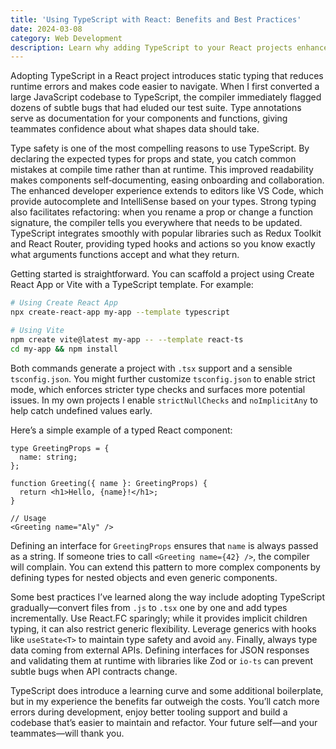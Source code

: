 ```yaml
---
title: 'Using TypeScript with React: Benefits and Best Practices'
date: 2024-03-08
category: Web Development
description: Learn why adding TypeScript to your React projects enhances type safety, maintainability, and developer experience, and see how to get started.
---
```

Adopting TypeScript in a React project introduces static typing that reduces runtime errors and makes code easier to navigate.  When I first converted a large JavaScript codebase to TypeScript, the compiler immediately flagged dozens of subtle bugs that had eluded our test suite.  Type annotations serve as documentation for your components and functions, giving teammates confidence about what shapes data should take.

Type safety is one of the most compelling reasons to use TypeScript.  By declaring the expected types for props and state, you catch common mistakes at compile time rather than at runtime.  This improved readability makes components self‑documenting, easing onboarding and collaboration.  The enhanced developer experience extends to editors like VS Code, which provide autocomplete and IntelliSense based on your types.  Strong typing also facilitates refactoring: when you rename a prop or change a function signature, the compiler tells you everywhere that needs to be updated.  TypeScript integrates smoothly with popular libraries such as Redux Toolkit and React Router, providing typed hooks and actions so you know exactly what arguments functions accept and what they return.

Getting started is straightforward.  You can scaffold a project using Create React App or Vite with a TypeScript template.  For example:

```bash
# Using Create React App
npx create-react-app my-app --template typescript

# Using Vite
npm create vite@latest my-app -- --template react-ts
cd my-app && npm install
```

Both commands generate a project with `.tsx` support and a sensible `tsconfig.json`.  You might further customize `tsconfig.json` to enable strict mode, which enforces stricter type checks and surfaces more potential issues.  In my own projects I enable `strictNullChecks` and `noImplicitAny` to help catch undefined values early.

Here’s a simple example of a typed React component:

```tsx
type GreetingProps = {
  name: string;
};

function Greeting({ name }: GreetingProps) {
  return <h1>Hello, {name}!</h1>;
}

// Usage
<Greeting name="Aly" />
```

Defining an interface for `GreetingProps` ensures that `name` is always passed as a string.  If someone tries to call `<Greeting name={42} />`, the compiler will complain.  You can extend this pattern to more complex components by defining types for nested objects and even generic components.

Some best practices I’ve learned along the way include adopting TypeScript gradually—convert files from `.js` to `.tsx` one by one and add types incrementally.  Use React.FC sparingly; while it provides implicit children typing, it can also restrict generic flexibility.  Leverage generics with hooks like `useState<T>` to maintain type safety and avoid `any`.  Finally, always type data coming from external APIs.  Defining interfaces for JSON responses and validating them at runtime with libraries like Zod or `io-ts` can prevent subtle bugs when API contracts change.

TypeScript does introduce a learning curve and some additional boilerplate, but in my experience the benefits far outweigh the costs.  You’ll catch more errors during development, enjoy better tooling support and build a codebase that’s easier to maintain and refactor.  Your future self—and your teammates—will thank you.